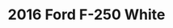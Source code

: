 ---
yrmm: 2204
brand: Ford
year: 2016
model: F-250
color: White
title: 2016 Ford F-250 White
description: Carli Backcountry, Black Rhino Wheels, Toyo Tires, Road Armor Bumpers
alt: 2016 F250 Carli 3.5" Backcountry, Rear full leaf springs, 37/1350R18 Toyo
  MT, Black Rhino Arsenal 18" Wheels, Road Armor Front and Rear Bumpers
width: 2500
height: 1406
---